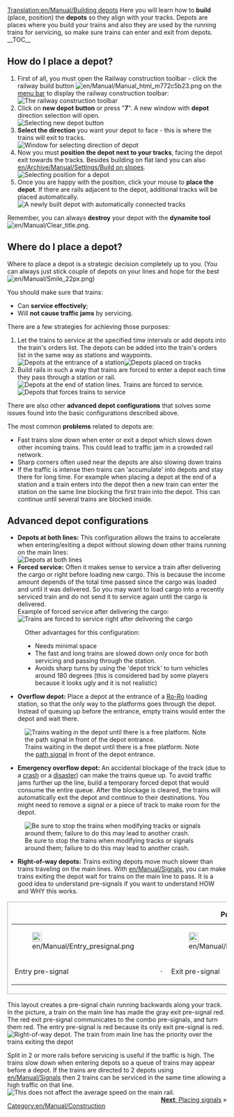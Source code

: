 [[Translation:en/Manual/Building depots]]
{{en/Manual/Tutorial/Navigation}}{{en/Note|This page describes only railway depots. There are also [[en/Manual/Depots|depots]] for the other transport types.}}
Here you will learn how to '''build''' (place, position) the '''depots''' so they align with your tracks.
Depots are places where you build your trains and also they are used by the running trains for servicing, so make sure trains can enter and exit from depots.
__TOC__
== How do I place a depot? ==
#First of all, you must open the Railway construction toolbar - click the railway build button [[File:en/Manual/Manual html m772c5b23.png]] on the [[en/Manual/Game interface#the-menu-bar|menu bar]] to display the railway construction toolbar:<br/>[[File:en/Manual/Railroad Construction.png|none|frame|The railway construction toolbar]]
#Click on '''new depot button''' or press "'''7'''". A new window with '''depot''' direction selection will open.<br/>[[File:en/Manual/New depot.png|none|frame|Selecting new depot button]]
#'''Select the direction''' you want your depot to face - this is where the trains will exit to tracks.<br/>[[File:en/Manual/Depot direction.png|none|frame|Window for selecting direction of depot]]
#Now you must '''position the depot next to your tracks''', facing the depot exit towards the tracks. Besides building on flat land you can also [[en/Archive/Manual/Settings/Build on slopes]].<br/>[[File:en/Manual/Depot position.png|none|frame|Selecting position for a depot]]
#Once you are happy with the position, click your mouse to '''place the depot'''. If there are rails adjacent to the depot, additional tracks will be placed automatically.<br/>[[File:en/Manual/New depot placed.png|none|frame|A newly built depot with automatically connected tracks]]

Remember, you can always '''destroy''' your depot with the '''dynamite tool''' [[File:en/Manual/Clear title.png]].

== Where do I place a depot? ==
Where to place a depot is a strategic decision completely up to you. (You can always just stick couple of depots on your lines and hope for the best [[File:en/Manual/Smile 22px.png]])

You should make sure that trains:
* Can '''service effectively''';
* Will '''not cause traffic jams''' by servicing.

There are a few strategies for achieving those purposes:
#Let the trains to service at the specified time intervals or add depots into the train's orders list. The depots can be added into the train's orders list in the same way as stations and waypoints.<br/>[[File:en/Manual/Depot at station entrance.png|none|frame|Depots at the entrance of a station]][[File:en/Manual/Depots-basic.png|none|frame|Depots placed on tracks]]
#Build rails in such a way that trains are forced to enter a depot each time they pass through a station or rail.<br/>[[File:en/Manual/Depot end of station.png|none|frame|Depots at the end of station lines. Trains are forced to service.]][[File:en/Manual/Depots-forced.png|none|frame|Depots that forces trains to service]]

There are also other '''advanced depot configurations''' that solves some issues found into the basic configurations described above.

The most common '''problems''' related to depots are:
* Fast trains slow down when enter or exit a depot which slows down other incoming trains. This could lead to traffic jam in a crowded rail network.
* Sharp corners often used near the depots are also slowing down trains
* If the traffic is intense then trains can 'accumulate' into depots and stay there for long time. For example when placing a depot at the end of a station and a train enters into the depot then a new train can enter the station on the same line blocking the first train into the depot. This can continue until several trains are blocked inside.

== Advanced depot configurations ==
*'''Depots at both lines:''' This configuration allows the trains to accelerate when entering/exiting a depot without slowing down other trains running on the main lines:<br/>[[File:en/Manual/Depots-at-both-lines.png|none|frame|Depots at both lines]]
*'''Forced service:''' Often it makes sense to service a train after delivering the cargo or right before loading new cargo. This is because the income amount depends of the total time passed since the cargo was loaded and until it was delivered. So you may want to load cargo into a recently serviced train and do not send it to service again until the cargo is delivered.<br/>Example of forced service after delivering the cargo:<br/>[[File:en/Manual/Unload-then-service.png|none|frame|Trains are forced to service right after delivering the cargo]]
:Other advantages for this configuration:
:* Needs minimal space
:* The fast and long trains are slowed down only once for both servicing and passing through the station.
:* Avoids sharp turns by using the 'depot trick' to turn vehicles around 180 degrees (this is considered bad by some players because it looks ugly and it is not realistic)
*'''Overflow depot:''' Place a depot at the entrance of a [[en/Manual/Railway station#ro-ro|Ro-Ro]] loading station, so that the only way to the platforms goes through the depot. Instead of queuing up before the entrance, empty trains would enter the depot and wait there. 
[[File:en/Manual/Overflow-depot.png|none|frame|Trains waiting in the depot until there is a free platform. Note the [[en/Manual/Signals|path signal]] in front of the depot entrance.]]
*'''Emergency overflow depot:''' An accidental blockage of the track (due to a [[en/Manual/Trains#accidents|crash]] or a [[en/Manual/Disasters#large-ufo|disaster]]) can make the trains queue up. To avoid traffic jams further up the line, build a temporary forced depot that would consume the entire queue. After the blockage is cleared, the trains will automatically exit the depot and continue to their destinations. You might need to remove a signal or a piece of track to make room for the depot.
[[File:en/Manual/Emergency-depot.png|none|frame|Be sure to stop the trains when modifying tracks or signals around them; failure to do this may lead to another crash.]]
*'''Right-of-way depots:''' Trains exiting depots move much slower than trains traveling on the main lines.  With [[en/Manual/Signals]], you can make trains exiting the depot wait for trains on the main line to pass.  It is a good idea to understand pre-signals if you want to understand HOW and WHY this works.
{|
|style="border: 1px solid darkgray;"|
{| align="center"
|+'''Pre-signals'''
|- align="center"
|style="border: none;"|[[File:en/Manual/Entry presignal.png|22px]]
|style="border: none;"|
|style="border: none;"|[[File:en/Manual/Exit presignal.png|22px]]
|style="border: none;"|
|style="border: none;"|[[File:en/Manual/Combo presignal.png|22px]]
|- align="center"
|style="border: none;"|Entry pre-signal
|style="border: none;"|&nbsp;&middot;&nbsp;
|style="border: none;"|Exit pre-signal
|style="border: none;"|&nbsp;&middot;&nbsp;
|style="border: none;"|Combo pre-signal
|}
|}
This layout creates a pre-signal chain running backwards along your track.  In the picture, a train on the main line has made the gray exit pre-signal red.  The red exit pre-signal communicates to the combo pre-signals, and turn them red.  The entry pre-signal is red because its only exit pre-signal is red.<br/>[[File:en/Manual/Right-of-way depot.png|none|frame|Right-of-way depot. The train from main line has the priority over the trains exiting the depot]]

Split in 2 or more rails before servicing is useful if the traffic is high. The trains slow down when entering depots so a queue of trains may appear before a depot. If the trains are directed to 2 depots using [[en/Manual/Signals]] then 2 trains can be serviced in the same time allowing a high traffic on that line.<br/>[[File:en/Manual/Split-before-servicing.png|none|frame|This does not affect the average speed on the main rail.]]
<span style="float: right">[[en/Manual/Building signals|'''Next''': Placing signals]] &raquo;</span>

[[Category:en/Manual/Construction]]